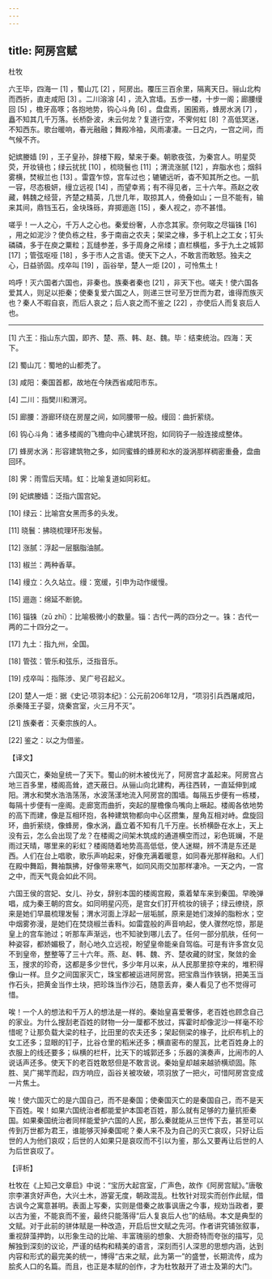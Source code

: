 ```yaml
---
---
---
```

title: 阿房宫赋
---




杜牧

六王毕，四海一 [1] ，蜀山兀 [2] ，阿房出。覆压三百余里，隔离天日。骊山北构而西折，直走咸阳 [3] 。二川溶溶 [4] ，流入宫墙。五步一楼，十步一阁；廊腰缦回 [5] ，檐牙高啄；各抱地势，钩心斗角 [6] 。盘盘焉，囷囷焉，蜂房水涡 [7] ，矗不知其几千万落。长桥卧波，未云何龙？复道行空，不霁何虹 [8] ？高低冥迷，不知西东。歌台暖响，春光融融；舞殿冷袖，风雨凄凄。一日之内，一宫之间，而气候不齐。

妃嫔媵嫱 [9] ，王子皇孙，辞楼下殿，辇来于秦。朝歌夜弦，为秦宫人。明星荧荧，开妆镜也；绿云扰扰 [10] ，梳晓鬟也 [11] ；渭流涨腻 [12] ，弃脂水也；烟斜雾横，焚椒兰也 [13] 。雷霆乍惊，宫车过也；辘辘远听，杳不知其所之也。一肌一容，尽态极妍，缦立远视 [14] ，而望幸焉；有不得见者，三十六年。燕赵之收藏，韩魏之经营，齐楚之精英，几世几年，取掠其人，倚叠如山；一旦不能有，输来其间，鼎铛玉石，金块珠砾，弃掷逦迤 [15] ，秦人视之，亦不甚惜。

嗟乎！一人之心，千万人之心也。秦爱纷奢，人亦念其家。奈何取之尽锱铢 [16] ，用之如泥沙？使负栋之柱，多于南亩之农夫；架梁之椽，多于机上之工女；钉头磷磷，多于在庾之粟粒；瓦缝参差，多于周身之帛缕；直栏横槛，多于九土之城郭 [17] ；管弦呕哑 [18] ，多于市人之言语。使天下之人，不敢言而敢怒。独夫之心，日益骄固。戍卒叫 [19] ，函谷举，楚人一炬 [20] ，可怜焦土！

呜呼！灭六国者六国也，非秦也。族秦者秦也 [21] ，非天下也。嗟夫！使六国各爱其人，则足以拒秦；使秦复爱六国之人，则递三世可至万世而为君，谁得而族灭也？秦人不暇自哀，而后人哀之；后人哀之而不鉴之 [22] ，亦使后人而复哀后人也。



* * *



[1] 六王：指山东六国，即齐、楚、燕、韩、赵、魏。毕：结束统治。四海：天下。

[2] 蜀山兀：蜀地的山都秃了。

[3] 咸阳：秦国首都，故地在今陕西省咸阳市东。

[4] 二川：指樊川和渭河。

[5] 廊腰：游廊环绕在房屋之间，如同腰带一般。缦回：曲折萦绕。

[6] 钩心斗角：诸多楼阁的飞檐向中心建筑环抱，如同钩子一般连接成整体。

[7] 蜂房水涡：形容建筑物之多，如同蜜蜂的蜂房和水的漩涡那样稠密重叠，盘曲回环。

[8] 霁：雨雪后天晴。虹：比喻复道如同彩虹。

[9] 妃嫔媵嫱：泛指六国宫妃。

[10] 绿云：比喻宫女黑而多的头发。

[11] 晓鬟：拂晓梳理环形发髻。

[12] 涨腻：浮起一层胭脂油腻。

[13] 椒兰：两种香草。

[14] 缦立：久久站立。缦：宽缓，引申为动作缓慢。

[15] 逦迤：绵延不断貌。

[16] 锱铢（zū zhī）：比喻极微小的数量。锱：古代一两的四分之一。铢：古代一两的二十四分之一。

[17] 九土：指九州，全国。

[18] 管弦：管乐和弦乐，泛指音乐。

[19] 戍卒叫：指陈涉、吴广号召起义。

[20] 楚人一炬：据《史记·项羽本纪》：公元前206年12月，“项羽引兵西屠咸阳，杀秦降王子婴，烧秦宫室，火三月不灭”。

[21] 族秦者：灭秦宗族的人。

[22] 鉴之：以之为借鉴。

【译文】

六国灭亡，秦始皇统一了天下。蜀山的树木被伐光了，阿房宫才盖起来。阿房宫占地三百多里，楼阁高耸，遮天蔽日。从骊山向北建构，再往西转，一直延伸到咸阳。渭水和樊水浩浩荡荡，水波荡漾地流入阿房宫的围墙。每隔五步便有一栋楼，每隔十步便有一座阁。走廊宽而曲折，突起的屋檐像鸟嘴向上噘起。楼阁各依地势的高下而建，像是互相环抱，各种建筑物都向中心区攒集，屋角互相对峙。盘旋回环，曲折萦绕，像蜂房，像水涡，矗立着不知有几千万座。长桥横卧在水上，天上没有云，怎么会出现了龙？在楼阁之间架木筑成的通道横空而过，彩色斑斓，不是雨过天晴，哪里来的彩虹？楼阁随着地势高高低低，使人迷糊，辨不清是东还是西。人们在台上唱歌，歌乐声响起来，好像充满着暖意，如同春光那样融和。人们在殿中舞蹈，舞袖飘拂，好像带来寒气，如同风雨交加那样凄冷。一天之内，一宫之中，而天气竟会如此不同。

六国王侯的宫妃、女儿、孙女，辞别本国的楼阁宫殿，乘着辇车来到秦国。早晚弹唱，成为秦王朝的宫女。如同明星闪亮，是宫女们打开梳妆的镜子；绿云缭绕，原来是她们早晨梳理发髻；渭水河面上浮起一层垢腻，原来是她们泼掉的脂粉水；空中烟雾弥漫，是她们在焚烧椒兰香料。如雷霆般的声音响起，使人骤然吃惊，那是皇上的宫车驰过；听那车声渐远，也不知驶到哪儿去了。任何一部分肌肤，任何一种姿容，都娇媚极了，耐心地久立远视，盼望皇帝能亲自驾临。可是有许多宫女见不到皇帝，整整等了三十六年。燕、赵、韩、魏、齐、楚收藏的财宝，聚敛的金玉，搜求的珍奇，这都是多少世代，多少年月以来，从人民那里掠夺来的，堆积得像山一样。旦夕之间国家灭亡，珠宝都被运进阿房宫。把宝鼎当作铁锅，把美玉当作石头，把黄金当作土块，把珍珠当作沙石，随意丢弃，秦人看见了也不觉得可惜。

唉！一个人的想法和千万人的想法是一样的。秦始皇喜爱奢侈，老百姓也顾念自己的家业。为什么搜刮老百姓的财物一分一厘都不放过，挥霍时却像泥沙一样毫不珍惜呢？让那负载大梁的柱子，比田里的农夫还多；架起侧梁的椽子，比织布机上的女工还多；显眼的钉子，比谷仓里的稻米还多；横直密布的屋瓦，比老百姓身上的衣服上的线还要多；纵横的栏杆，比天下的城郭还多；乐器的演奏声，比闹市的人说话声还多。使天下的老百姓敢怒但是不敢言说。秦始皇却越来越骄横顽固。陈胜、吴广揭竿而起，四方响应，函谷关被攻破，项羽放了一把火，可惜阿房宫变成一片焦土。

唉！使六国灭亡的是六国自己，而不是秦国；使秦国灭亡的是秦国自己，而不是天下百姓。唉！如果六国统治者都能爱护本国老百姓，那么就有足够的力量抗拒秦国。如果秦国统治者同样能爱护六国的人民，那么秦就能从三世传下去，甚至可以传到万世都为君王，谁能够灭掉秦国呢？秦人来不及为自己的灭亡哀叹，只好让后世的人为他们哀叹；后世的人如果只是哀叹而不引以为鉴，那么又要再让后世的人为后世哀叹了。

【评析】

杜牧在《上知己文章启》中说：“宝历大起宫室，广声色，故作《阿房宫赋》。”唐敬宗李湛贪好声色，大兴土木，游宴无度，朝政混乱。杜牧针对现实而创作此赋，借古讽今之寓意甚明。表面上写秦，实则是借秦之故事讽唐之今事，规劝当政者，要以古为鉴，不能哀而不鉴，最终只能落得“后人复哀后人也”的结局。本文是典型的文赋。对于此前的骈体赋是一种改造，开启后世文赋之先河。作者讲究铺张叙事，重视辞藻押韵，以形象生动的比喻、丰富瑰丽的想象、大胆奇特而夸张的描写，见解独到深刻的议论，严谨的结构和精美的语言，深刻而引人深思的思想内涵，达到内容和形式的最完美的统一，博得“古来之赋，此为第一”的盛誉，长期流传，成为脍炙人口的名篇。而且，也正是本赋的创作，才为杜牧敲开了进士及第的大门。